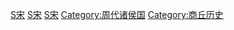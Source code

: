 {{Catnav|頁面分類|各種主題的頁面分類|依中国各省来作的分类|中国各地历史|河南歷史}}
{{Catnav|頁面分類|...|夏商周|周朝|春秋战国}}

{{catmore}}

[[Category:春秋時期的國家|S宋]]
[[Category:戰國時期國家|S宋]]
[[Category:河南历史政权|S宋]]
[[Category:周代诸侯国|Category:周代诸侯国]]
[[Category:商丘历史|Category:商丘历史]]